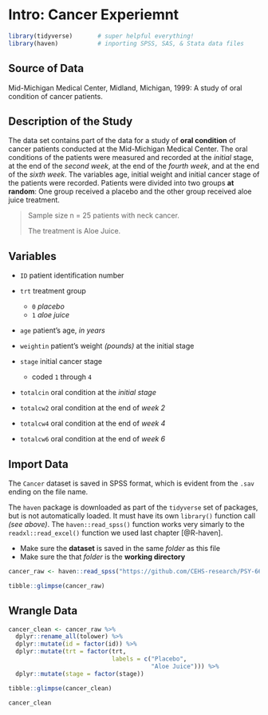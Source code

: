 # Intro: Cancer Experiemnt

```{r, message=FALSE, error=FALSE}
library(tidyverse)       # super helpful everything!
library(haven)           # inporting SPSS, SAS, & Stata data files
```



## Source of Data 

Mid-Michigan Medical Center, Midland, Michigan, 1999: A  study of oral condition of cancer patients.

## Description of the Study 

The data set contains part of the data for a study of **oral condition** of cancer patients conducted at the Mid-Michigan Medical Center.  The oral conditions of the patients were measured and recorded at the *initial* stage, at the end of the *second week*, at the end of the *fourth week*, and at the end of the *sixth week*.  The variables age, initial weight and initial cancer stage of the patients were recorded.  Patients were divided into two groups **at random**:  One group received a placebo and the other group received aloe juice treatment.


> Sample size n = 25 patients with neck cancer. 
>
> The treatment is Aloe Juice. 

## Variables 

* `ID` patient identification number

* `trt` treatment group 
    + `0` *placebo* 
    + `1` *aloe juice*

* `age` patient's age, *in years*

* `weightin` patient's weight *(pounds)* at the initial stage

* `stage`	initial cancer stage
    + coded `1` through `4`

* `totalcin` oral condition at the *initial stage*
* `totalcw2` oral condition at the end of *week 2*
* `totalcw4` oral condition at the end of *week 4*
* `totalcw6` oral condition at the end of *week 6*





## Import Data

The `Cancer` dataset is saved in SPSS format, which is evident from the `.sav` ending on the file name.

The `haven` package is downloaded as part of the `tidyverse` set of packages, but is not automatically loaded.  It must have its own `library()` function call *(see above)*.  The `haven::read_spss()` function works very simarly to the `readxl::read_excel()` function we used last chapter [@R-haven].

* Make sure the **dataset** is saved in the same *folder* as this file
* Make sure the that *folder* is the **working directory**

```{r}
cancer_raw <- haven::read_spss("https://github.com/CEHS-research/PSY-6600_students/raw/master/Data/Cancer.sav")
```


```{r}
tibble::glimpse(cancer_raw)
```


## Wrangle Data

```{r}
cancer_clean <- cancer_raw %>% 
  dplyr::rename_all(tolower) %>% 
  dplyr::mutate(id = factor(id)) %>% 
  dplyr::mutate(trt = factor(trt,
                             labels = c("Placebo", 
                                        "Aloe Juice"))) %>% 
  dplyr::mutate(stage = factor(stage))
```



```{r}
tibble::glimpse(cancer_clean)
```


```{r}
cancer_clean
```

